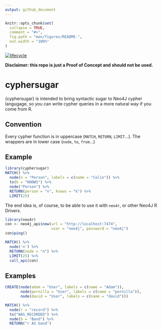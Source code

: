 ```yaml
---
output: github_document
---
```


<!-- README.md is generated from README.Rmd. Please edit that file -->

```r
knitr::opts_chunk$set(
  collapse = TRUE,
  comment = "#>",
  fig.path = "man/figures/README-",
  out.width = "100%"
)
```

[![lifecycle](https://img.shields.io/badge/lifecycle-experimental-orange.svg)](https://www.tidyverse.org/lifecycle/#experimental)

__Disclaimer: this repo is just a Proof of Concept and should not be used.__

# cyphersugar

{cyphersugar} is intended to bring syntactic sugar to Neo4J cypher langugage, so you can write cypher queries in a more natural way if you come from R. 

## Convention

Every cypher function is in uppercase (`MATCH`, `RETURN`, `LIMIT`...). The wrappers are in lower case (`node`, `to`, `from`...)

## Example

```r
library(cyphersugar)
MATCH() %>%
  node(n = "Person", labels = c(name = "Colin")) %>%
  to(k = "KNOWS") %>%
  node("Person") %>%
  RETURN(person = "n", knows = "k") %>%
  LIMIT(25)
```

The end idea is, of course, to be able to use it with `neo4r`, or other Neo4J R Drivers.

```r
library(neo4r)
con <- neo4j_api$new(url = "http://localhost:7474", 
                     user = "neo4j", password = "neo4j")
con$ping()

MATCH() %>%
  node('n') %>%
  RETURN(node = "n") %>%
  LIMIT(25) %>%
  call_api(con)
```

## Examples

```r
CREATE(node(adam = "User", labels = c(name = "Adam")), 
       node(pernilla = "User", labels = c(name = "pernilla")), 
       node(david = "User", labels = c(name = "david")))
```

```r
MATCH() %>%
  node(r = "record") %>%
  to("WAS_RECORDED") %>% 
  node(b = "Band") %>% 
  RETURN("r AS band")
```


